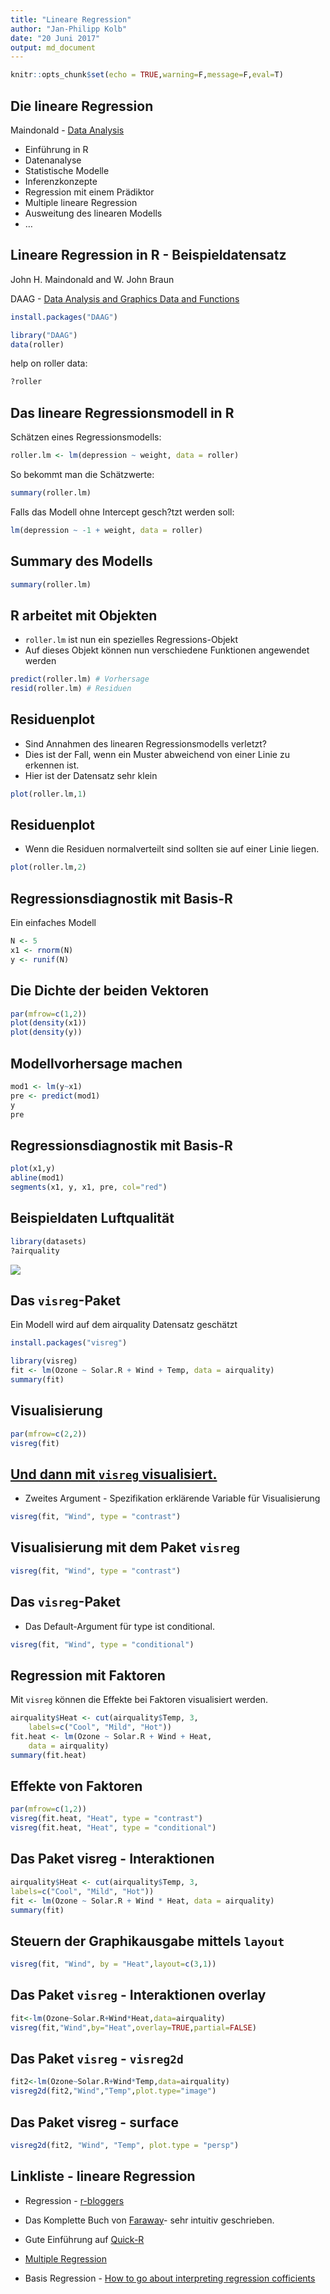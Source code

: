 ```yaml
---
title: "Lineare Regression"
author: "Jan-Philipp Kolb"
date: "20 Juni 2017"
output: md_document
---
```



```r
knitr::opts_chunk$set(echo = TRUE,warning=F,message=F,eval=T)
```


## Die lineare Regression

Maindonald - [Data Analysis](https://cran.r-project.org/doc/contrib/usingR.pdf)

-  Einführung in R 
-  Datenanalyse
-  Statistische Modelle
-  Inferenzkonzepte
-  Regression mit einem Prädiktor
-  Multiple lineare Regression
-  Ausweitung des linearen Modells
-  ...

## Lineare Regression in R - Beispieldatensatz

John H. Maindonald and W. John Braun

DAAG - [Data Analysis and Graphics Data and Functions](http://cran.ms.unimelb.edu.au/web/packages/DAAG/DAAG.pdf)

```r
install.packages("DAAG")
```


```r
library("DAAG")
data(roller)
```

help on roller data:

```r
?roller
```

## Das lineare Regressionsmodell in R

Schätzen eines Regressionsmodells:

```r
roller.lm <- lm(depression ~ weight, data = roller)
```

So bekommt man die Schätzwerte:

```r
summary(roller.lm)
```

Falls das Modell ohne Intercept gesch?tzt werden soll:

```r
lm(depression ~ -1 + weight, data = roller)
```


## Summary des Modells

```r
summary(roller.lm)
```

## R arbeitet mit Objekten

- `roller.lm` ist nun ein spezielles Regressions-Objekt
- Auf dieses Objekt können nun verschiedene Funktionen angewendet werden

```r
predict(roller.lm) # Vorhersage
resid(roller.lm) # Residuen
```

## Residuenplot

-  Sind Annahmen des linearen Regressionsmodells verletzt? 
-  Dies ist der Fall, wenn ein Muster abweichend von einer Linie zu erkennen ist.
-  Hier ist der Datensatz sehr klein

```r
plot(roller.lm,1)
```

## Residuenplot

- Wenn die Residuen normalverteilt sind sollten sie auf einer Linie liegen.

```r
plot(roller.lm,2)
```


## Regressionsdiagnostik mit Basis-R

Ein einfaches Modell
```r
N <- 5
x1 <- rnorm(N)
y <- runif(N)
```


## Die Dichte der beiden Vektoren

```r
par(mfrow=c(1,2))
plot(density(x1))
plot(density(y))
```



## Modellvorhersage machen

```r
mod1 <- lm(y~x1)
pre <- predict(mod1)
y
pre
```

## Regressionsdiagnostik mit Basis-R

```r
plot(x1,y)
abline(mod1)
segments(x1, y, x1, pre, col="red")
```

## Beispieldaten Luftqualität

```r
library(datasets)
?airquality
```

![](https://github.com/Japhilko/IntroR/raw/master/2017/slides/figure/DataAirquality.PNG)

## Das `visreg`-Paket 

Ein Modell wird auf dem airquality Datensatz geschätzt

```r
install.packages("visreg")
```


```r
library(visreg)
fit <- lm(Ozone ~ Solar.R + Wind + Temp, data = airquality)
summary(fit)
```

## Visualisierung

```r
par(mfrow=c(2,2))
visreg(fit)
```

## [Und dann mit `visreg` visualisiert.](http://myweb.uiowa.edu/pbreheny/publications/visreg.pdf)

- Zweites Argument -  Spezifikation erklärende Variable für Visualisierung

```r
visreg(fit, "Wind", type = "contrast")
```

## Visualisierung mit dem Paket `visreg`

```r
visreg(fit, "Wind", type = "contrast")
```


## Das `visreg`-Paket 

- Das Default-Argument für type ist conditional.

```r
visreg(fit, "Wind", type = "conditional")
```


## Regression mit Faktoren

Mit `visreg` können die Effekte bei Faktoren visualisiert werden.

```r
airquality$Heat <- cut(airquality$Temp, 3, 
	labels=c("Cool", "Mild", "Hot"))
fit.heat <- lm(Ozone ~ Solar.R + Wind + Heat, 
	data = airquality)
summary(fit.heat)
```

## Effekte von Faktoren


```r
par(mfrow=c(1,2))
visreg(fit.heat, "Heat", type = "contrast")
visreg(fit.heat, "Heat", type = "conditional")
```


## Das Paket visreg - Interaktionen

```r
airquality$Heat <- cut(airquality$Temp, 3, 
labels=c("Cool", "Mild", "Hot"))
fit <- lm(Ozone ~ Solar.R + Wind * Heat, data = airquality)
summary(fit)
```

## Steuern der Graphikausgabe mittels `layout`

```r
visreg(fit, "Wind", by = "Heat",layout=c(3,1))
```


## Das Paket `visreg` - Interaktionen overlay

```r
fit<-lm(Ozone~Solar.R+Wind*Heat,data=airquality)
visreg(fit,"Wind",by="Heat",overlay=TRUE,partial=FALSE)
```

## Das Paket `visreg` - `visreg2d`

```r
fit2<-lm(Ozone~Solar.R+Wind*Temp,data=airquality)
visreg2d(fit2,"Wind","Temp",plot.type="image")
```

## Das Paket visreg - surface

```r
visreg2d(fit2, "Wind", "Temp", plot.type = "persp")
```




## Linkliste - lineare Regression

-  Regression - [r-bloggers](http://www.r-bloggers.com/r-tutorial-series-simple-linear-regression/)

-  Das Komplette Buch von [Faraway](http://cran.r-project.org/doc/contrib/Faraway-PRA.pdf)- sehr intuitiv geschrieben.

-  Gute Einführung auf [Quick-R](http://www.statmethods.net/stats/regression.html)

- [Multiple Regression](https://www.r-bloggers.com/multiple-regression-part-1/)





- Basis Regression - [How to go about interpreting regression cofficients](https://www.r-bloggers.com/how-to-go-about-interpreting-regression-cofficients/)

